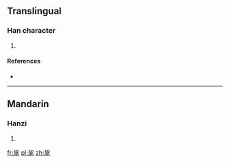 ==Translingual==

===Han character===
{{Han char|rn=82|rad=毛|as=04|sn=8|four=21714|canj=PPHQU}}

# {{defn|Han|sort=毛04}}

====References====
* {{Han ref|kx=0592.090|dkj=16781|dj=0984.090|hdz=31995.120|uh=6BDE|ud=27614|bh=CCEC|bd=52460}}

----

==Mandarin==

===Hanzi===
{{cmn-hanzi|pin=[[mào]] ([[mao4]]), [[pú]] ([[pu2]])|wg=mao<sup>4</sup>, p'u<sup>2</sup>}}

# {{defn|lang=cmn|sort=毛04}}

[[fr:毞]]
[[pl:毞]]
[[zh:毞]]